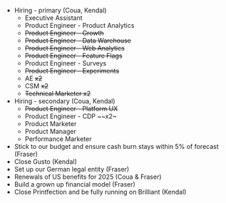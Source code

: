 - Hiring - primary (Coua, Kendal)
  - Executive Assistant
  - Product Engineer - Product Analytics 
  - ~~Product Engineer - Growth~~
  - ~~Product Engineer - Data Warehouse~~
  - ~~Product Engineer - Web Analytics~~
  - ~~Product Engineer - Feature Flags~~
  - Product Engineer - Surveys
  - ~~Product Engineer - Experiments~~
  - AE ~~x2~~
  - CSM ~~x2~~
  - ~~Technical Marketer x2~~
- Hiring - secondary (Coua, Kendal)
  - ~~Product Engineer - Platform UX~~
  - Product Engineer - CDP ~~x2~
  - Product Marketer
  - Product Manager
  - Performance Marketer
- Stick to our budget and ensure cash burn stays within 5% of forecast (Fraser)
- Close Gusto (Kendal) 
- Set up our German legal entity (Fraser)
- Renewals of US benefits for 2025 (Coua & Fraser)
- Build a grown up financial model (Fraser)
- Close Printfection and be fully running on Brilliant (Kendal)
